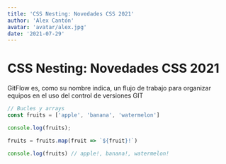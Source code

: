 ```yaml
---
title: 'CSS Nesting: Novedades CSS 2021'
author: 'Alex Cantón'
avatar: 'avatar/alex.jpg'
date: '2021-07-29'
---
```


# CSS Nesting: Novedades CSS 2021

GitFlow es, como su nombre indica, un flujo de trabajo para organizar equipos en el uso del control de versiones GIT

```js
// Bucles y arrays
const fruits = ['apple', 'banana', 'watermelon']

console.log(fruits);

fruits = fruits.map(fruit => `${fruit}!`)

console.log(fruits) // apple!, banana!, watermelon!
```
